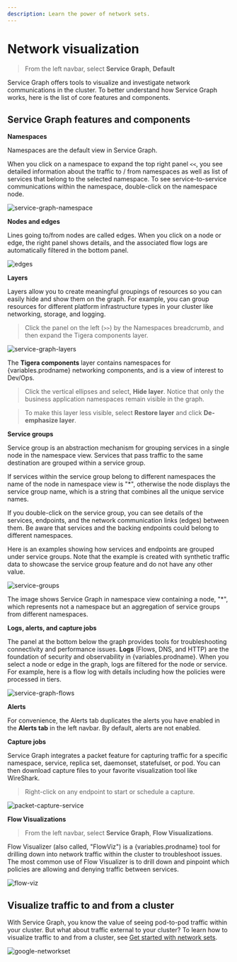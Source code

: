 ```yaml
---
description: Learn the power of network sets.
---
```



# Network visualization

> From the left navbar, select **Service Graph**, **Default**

Service Graph offers tools to visualize and investigate network communications in the cluster. To better understand how
Service Graph works, here is the list of core features and components.

## Service Graph features and components

**Namespaces**

Namespaces are the default view in Service Graph.

When you click on a namespace to expand the top right panel `<<`, you see detailed information about the traffic to / from
namespaces as well as list of services that belong to the selected namespace. To see service-to-service communications within
the namespace, double-click on the namespace node.

![service-graph-namespace](/img/calico-enterprise/service-graph-namespace.png)

**Nodes and edges**

Lines going to/from nodes are called edges. When you click on a node or edge, the right panel shows details, and the associated flow logs are automatically filtered in the bottom panel.

![edges](/img/calico-enterprise/edges.png)

**Layers**

Layers allow you to create meaningful groupings of resources so you can easily hide and show them on the graph. For example, you can group resources for different platform infrastructure types in your cluster like networking, storage, and logging.

> Click the panel on the left (`>>`) by the Namespaces breadcrumb, and then expand the Tigera components layer.

![service-graph-layers](/img/calico-enterprise/service-graph-layers.png)

The **Tigera components** layer contains namespaces for {variables.prodname} networking components, and is a view of interest to Dev/Ops.

> Click the vertical ellipses and select, **Hide layer**. Notice that only the business application namespaces remain visible in the graph.

> To make this layer less visible, select **Restore layer** and click **De-emphasize layer**.

**Service groups**

Service group is an abstraction mechanism for grouping services in a single node in the namespace view.
Services that pass traffic to the same destination are grouped within a service group.

If services within the service group belong to different namespaces the name of the node in namespace view is "\*",
otherwise the node displays the service group name, which is a string that combines all the unique service names.

If you double-click on the service group, you can see details of the services, endpoints, and the network communication
links (edges) between them. Be aware that services and the backing endpoints could belong to different namespaces.

Here is an examples showing how services and endpoints are grouped under service groups. Note that the example is created
with synthetic traffic data to showcase the service group feature and do not have any other value.

![service-groups](/img/calico-enterprise/service-graph/servicegroups.gif)

<ImageCaption>
  The image shows Service Graph in namespace view containing a node, "*", which represents not a namespace but an aggregation of service groups from different namespaces.
</ImageCaption>

**Logs, alerts, and capture jobs**

The panel at the bottom below the graph provides tools for troubleshooting connectivity and performance issues. **Logs** (Flows, DNS, and HTTP) are the foundation of security and observability in {variables.prodname}. When you select a node or edge in the graph, logs are filtered for the node or service. For example, here is a flow log with details including how the policies were processed in tiers.

![service-graph-flows](/img/calico-enterprise/service-graph-flows.png)

**Alerts**

For convenience, the Alerts tab duplicates the alerts you have enabled in the **Alerts tab** in the left navbar. By default, alerts are not enabled.

**Capture jobs**

Service Graph integrates a packet feature for capturing traffic for a specific namespace, service, replica set, daemonset, statefulset, or pod. You can then download capture files to your favorite visualization tool like WireShark.

> Right-click on any endpoint to start or schedule a capture.

![packet-capture-service](/img/calico-enterprise/packet-capture-service.png)

**Flow Visualizations**

> From the left navbar, select **Service Graph**, **Flow Visualizations**.

Flow Visualizer (also called, "FlowViz") is a {variables.prodname} tool for drilling down into network traffic within the cluster to troubleshoot issues. The most common use of Flow Visualizer is to drill down and pinpoint which policies are allowing and denying traffic between services.

![flow-viz](/img/calico-enterprise/flow-viz.png)


## Visualize traffic to and from a cluster

With Service Graph, you know the value of seeing pod-to-pod traffic within your cluster. But what about traffic external to your cluster? To learn how to visualize traffic to and from a cluster, see [Get started with network sets](../network-policy/networksets.mdx).

![google-networkset](/img/calico-enterprise/google-networkset.png)
